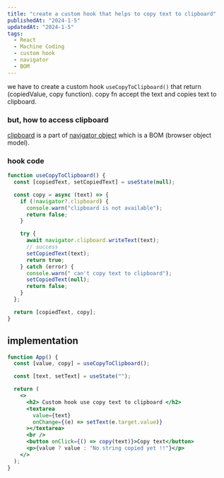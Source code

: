 ```yaml
---
title: "create a custom hook that helps to copy text to clipboard"
publishedAt: "2024-1-5"
updatedAt: "2024-1-5"
tags:
  - React
  - Machine Coding
  - custom hook
  - navigator
  - BOM
---
```


we have to create a custom hook `useCopyToClipboard()` that return (copiedValue, copy function).
copy fn accept the text and copies text to clipboard.

### but, how to access clipboard

[clipboard](https://developer.mozilla.org/en-US/docs/Web/API/Navigator/clipboard) is a part of [navigator object](https://www.javascripttutorial.net/javascript-bom/javascript-navigator/) which is a BOM (browser object model).

### hook code

```jsx
function useCopyToClipboard() {
  const [copiedText, setCopiedText] = useState(null);

  const copy = async (text) => {
    if (!navigator?.clipboard) {
      console.warn("clipboard is not available");
      return false;
    }

    try {
      await navigator.clipboard.writeText(text);
      // success
      setCopiedText(text);
      return true;
    } catch (error) {
      console.warn(" can't copy text to clipboard");
      setCopiedText(null);
      return false;
    }
  };

  return [copiedText, copy];
}
```

## implementation

```jsx
function App() {
  const [value, copy] = useCopyToClipboard();

  const [text, setText] = useState("");

  return (
    <>
      <h2> Custom hook use copy text to clipboard </h2>
      <textarea
        value={text}
        onChange={(e) => setText(e.target.value)}
      ></textarea>
      <br />
      <button onClick={() => copy(text)}>Copy text</button>
      <p>{value ? value : "No string copied yet !!"}</p>
    </>
  );
}
```
